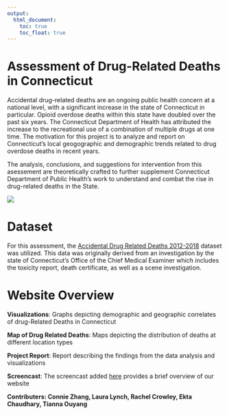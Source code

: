 ```yaml
---
output: 
  html_document:
    toc: true
    toc_float: true
---
```



# Assessment of Drug-Related Deaths in Connecticut


Accidental drug-related deaths are an ongoing public health concern at a national level, with a significant increase in the state of Connecticut in particular. Opioid overdose deaths within this state have doubled over the past six years. The Connecticut Department of Health has attributed the increase to the recreational use of a combination of multiple drugs at one time. The motivation for this project is to analyze and report on Connecticut's local geogographic and demographic trends related to drug overdose deaths in recent years. 

The analysis, conclusions, and suggestions for intervention from this asessement are theoretically crafted to further supplement Connecticut Department of Public Health's work to understand and combat the rise in drug-related deaths in the State. 

![](ambulance photo.jpg)

# Dataset


For this assessment, the [Accidental Drug Related Deaths 2012-2018](https://catalog.data.gov/dataset/accidental-drug-related-deaths-january-2012-sept-2015) dataset was utilized. This data was originally derived from an investigation by the state of Connecticut's Office of the Chief Medical Examiner which includes the toxicity report, death certificate, as well as a scene investigation.

# Website Overview


**Visualizations**: Graphs depicting demographic and geographic correlates of drug-Related Deaths in Connecticut

**Map of Drug Related Deaths**: Maps depicting the distribution of deaths at different location types 

**Project Report**: Report describing the findings from the data analysis and visualizations

**Screencast**: The screencast added [here]() provides a brief overview of our website

**Contributers: Connie Zhang, Laura Lynch, Rachel Crowley, Ekta Chaudhary, Tianna Ouyang**

